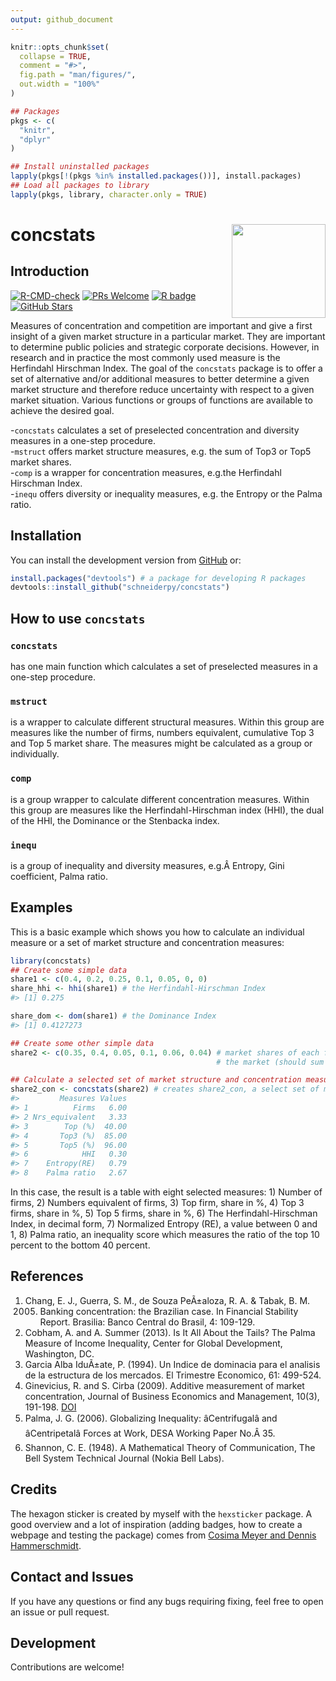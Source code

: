 ```yaml
---
output: github_document
---
```


```r
knitr::opts_chunk$set(
  collapse = TRUE,
  comment = "#>",
  fig.path = "man/figures/",
  out.width = "100%"
)
```

```R
## Packages
pkgs <- c(
  "knitr",
  "dplyr"
)

## Install uninstalled packages
lapply(pkgs[!(pkgs %in% installed.packages())], install.packages)
## Load all packages to library
lapply(pkgs, library, character.only = TRUE)
```


# concstats <img src='man/figures/logo.png' align="right" height="150" />

## Introduction

<!-- badges: start -->

[![R-CMD-check](https://github.com/schneiderpy/concstats/workflows/R-CMD-check/badge.svg)](https://github.com/schneiderpy/concstats/actions)
[![PRs
Welcome](https://img.shields.io/badge/PRs-welcome-brightgreen.svg?style=plastic)](https://github.com/schneiderpy/concstats/pulls)
[![R
badge](https://img.shields.io/badge/Build%20with-♥%20and%20R-blue)](https://github.com/schneiderpy/concstats)
[![GitHub
Stars](https://img.shields.io/github/stars/schneiderpy/concstats.svg?style=social)](https://github.com/schneiderpy/concstats)
<!-- badges: end -->

Measures of concentration and competition are important and give a first
insight of a given market structure in a particular market. They are
important to determine public policies and strategic corporate
decisions. However, in research and in practice the most commonly used
measure is the Herfindahl Hirschman Index. The goal of the `concstats`
package is to offer a set of alternative and/or additional measures to
better determine a given market structure and therefore reduce
uncertainty with respect to a given market situation. Various functions
or groups of functions are available to achieve the desired goal.

\-`concstats` calculates a set of preselected concentration and
diversity measures in a one-step procedure.  
\-`mstruct` offers market structure measures, e.g. the sum of Top3 or
Top5 market shares.  
\-`comp` is a wrapper for concentration measures, e.g.the Herfindahl
Hirschman Index.  
\-`inequ` offers diversity or inequality measures, e.g. the Entropy or the
Palma ratio.


## Installation

You can install the development version from
[GitHub](https://github.com/schneiderpy/concstats) or:

```r
install.packages("devtools") # a package for developing R packages
devtools::install_github("schneiderpy/concstats")
```

## How to use `concstats`

### `concstats`

has one main function which calculates a set of preselected measures in
a one-step procedure.

### `mstruct`

is a wrapper to calculate different structural measures. Within this
group are measures like the number of firms, numbers equivalent,
cumulative Top 3 and Top 5 market share. The measures might be
calculated as a group or individually.

### `comp`

is a group wrapper to calculate different concentration measures. Within
this group are measures like the Herfindahl-Hirschman index (HHI), the
dual of the HHI, the Dominance or the Stenbacka index.

### `inequ`

is a group of inequality and diversity measures, e.g.Â Entropy, Gini
coefficient, Palma ratio.

## Examples

This is a basic example which shows you how to calculate an individual
measure or a set of market structure and concentration measures:

```r
library(concstats)
## Create some simple data
share1 <- c(0.4, 0.2, 0.25, 0.1, 0.05, 0, 0)
share_hhi <- hhi(share1) # the Herfindahl-Hirschman Index
#> [1] 0.275

share_dom <- dom(share1) # the Dominance Index
#> [1] 0.4127273

## Create some other simple data
share2 <- c(0.35, 0.4, 0.05, 0.1, 0.06, 0.04) # market shares of each firm in
                                              # the market (should sum up to 1)

## Calculate a selected set of market structure and concentration measures
share2_con <- concstats(share2) # creates share2_con, a select set of measures
#>         Measures Values
#> 1          Firms   6.00
#> 2 Nrs_equivalent   3.33
#> 3        Top (%)  40.00
#> 4       Top3 (%)  85.00
#> 5       Top5 (%)  96.00
#> 6            HHI   0.30
#> 7    Entropy(RE)   0.79
#> 8    Palma ratio   2.67
```

In this case, the result is a table with eight selected measures: 1)
Number of firms, 2) Numbers equivalent of firms, 3) Top firm, share in
%, 4) Top 3 firms, share in %, 5) Top 5 firms, share in %, 6) The
Herfindahl-Hirschman Index, in decimal form, 7) Normalized Entropy (RE),
a value between 0 and 1, 8) Palma ratio, an inequality score which
measures the ratio of the top 10 percent to the bottom 40 percent.

## References

1.  Chang, E. J., Guerra, S. M., de Souza PeÃ±aloza, R. A. & Tabak, B. M.
    (2005) Banking concentration: the Brazilian case. In Financial
    Stability Report. Brasilia: Banco Central do Brasil, 4: 109-129.
2.  Cobham, A. and A. Summer (2013). Is It All About the Tails? The
    Palma Measure of Income Inequality, Center for Global Development,
    Washington, DC.
3.  Garcia Alba IduÃ±ate, P. (1994). Un Indice de dominacia para el
    analisis de la estructura de los mercados. El Trimestre Economico,
    61: 499-524.
4.  Ginevicius, R. and S. Cirba (2009). Additive measurement of market
    concentration, Journal of Business Economics and Management, 10(3),
    191-198. [DOI](https://doi.org/10.3846/1611-1699.2009.10.191-198)
5.  Palma, J. G. (2006). Globalizing Inequality: âCentrifugalâ and
    âCentripetalâ Forces at Work, DESA Working Paper No.Â 35.
6.  Shannon, C. E. (1948). A Mathematical Theory of Communication, The
    Bell System Technical Journal (Nokia Bell Labs).

## Credits

The hexagon sticker is created by myself with the `hexsticker` package.
A good overview and a lot of inspiration (adding badges, how to create a
webpage and testing the package) comes from [Cosima Meyer and Dennis
Hammerschmidt](https://www.mzes.uni-mannheim.de/socialsciencedatalab/article/r-package/).

## Contact and Issues

If you have any questions or find any bugs requiring fixing, feel free
to open an issue or pull request.

## Development

Contributions are welcome\!
